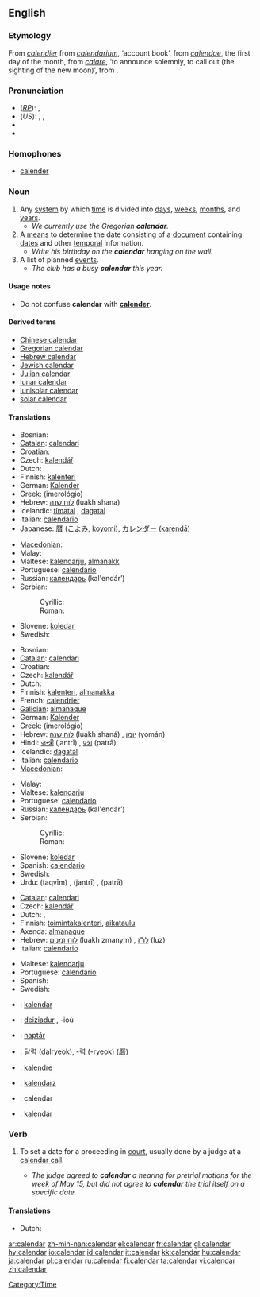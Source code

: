 {{wikipedia}}
{{Wikisource1911Enc|Calendar}}
==English==

===Etymology===
From {{OF.}} ''[[calendier]]'' from {{L.}} ''[[calendarium]]'', ‘account book’, from ''[[calendae]]'', the first day of the month, from ''[[calare]]'', ‘to announce solemnly, to call out (the sighting of the new moon)’, from {{proto|Indo-European|kel-}}.

===Pronunciation===
* (''[[RP]]''): {{IPA|/ˈkæləndə/}}, {{SAMPA|/"k{l@nd@/}}
* (''US''): {{AHD|kălʹəndər}}, {{IPA|/ˈkæləndɚ/}}, {{SAMPA|/"k{l@nd@`/}}
* {{Audio|en-us-calendar.ogg|Audio (US)}}
* {{rhymes|əndə(r)}}

===Homophones===
*[[calender]]

===Noun===
{{en-noun}}

# Any [[system]] by which [[time]] is divided into [[day]]s, [[week]]s, [[month]]s, and [[year]]s.
#* ''We currently use the Gregorian '''calendar'''.''
# A [[means]] to determine the date consisting of a [[document]] containing [[date]]s and other [[temporal]] information.
#* ''Write his birthday on the '''calendar''' hanging on the wall.''
# A list of planned [[event]]s.
#* ''The club has a busy '''calendar''' this year.''

====Usage notes====
*Do not confuse '''calendar''' with '''[[calender]]'''.

====Derived terms====
*[[Chinese calendar]]
*[[Gregorian calendar]]
*[[Hebrew calendar]]
*[[Jewish calendar]]
*[[Julian calendar]]
*[[lunar calendar]]
*[[lunisolar calendar]]
*[[solar calendar]]

====Translations====
{{trans-top|system by which time is divided}}
*Bosnian: {{t-|bs|kalendar|m|lang=Bosnian}}
*[[Catalan]]: [[calendari]] {{m}}
*Croatian: {{t-|hr|kalendar|m|lang=Croatian}}
*Czech: [[kalendář]] {{m}}
*Dutch: {{t-|nl|kalender|m|lang=Dutch}}
*Finnish: [[kalenteri]]
*German: [[Kalender]] {{m}}
*Greek: {{t|el|ημερολόγιο|n|}} (imerológio)
*Hebrew: [[לוח שנה]] (luakh shana) {{m}}
*Icelandic: [[tímatal]] {{n}}, [[dagatal]] {{n}}
*Italian: [[calendario]] {{m}}
*Japanese: [[暦]] ([[こよみ]], [[koyomi]]), [[カレンダー]] ([[karendā]])
{{trans-mid}}
*[[Macedonian]]: {{t-|ma|календар|m|lang=Macedonian}}
*Malay: {{t+|ms|kalendar|lang=Malay}}
*Maltese: [[kalendarju]], [[almanakk]]
*Portuguese: [[calendário]] {{m}}
*Russian: [[календарь]] (kal'endár’) {{m}}
*Serbian:
*:Cyrillic: {{t-|sr|календар|m|lang=Serbian}}
*:Roman: {{t-|sr|kalendar|m|lang=Serbian}}
*Slovene: [[koledar]] {{m}}
*Swedish: {{t-|sv|kalender|c|lang=Swedish}}
{{trans-bottom}}

{{trans-top|means to determine the date}}
*Bosnian: {{t-|bs|kalendar|m|lang=Bosnian}}
*[[Catalan]]: [[calendari]] {{m}}
*Croatian: {{t-|hr|kalendar|m|lang=Croatian}}
*Czech: [[kalendář]] {{m}}
*Dutch: {{t-|nl|kalender|m|lang=Dutch}}
*Finnish: [[kalenteri]], [[almanakka]] {{italbrac|archaic}}
*French: [[calendrier]] {{m}}
*[[Galician]]: [[almanaque]] {{m}}
*German: [[Kalender]] {{m}}
*Greek: {{t|el|ημερολόγιο|n|}} (imerológio)
*Hebrew: [[לוח שנה]] (luakh shaná) {{m}}, [[יומן]] (yomán) {{m}}
*Hindi: [[जन्त्री]] (jantrī) {{f}}, [[पत्रा]] (patrā) {{m}}
*Icelandic: [[dagatal]] {{n}}
*Italian: [[calendario]] {{m}}
*[[Macedonian]]: {{t-|ma|календар|m|lang=Macedonian}}
{{trans-mid}}
*Malay: {{t+|ms|kalendar|lang=Malay}}
*Maltese: [[kalendarju]]
*Portuguese: [[calendário]] {{m}}
*Russian: [[календарь]] (kal'endár’) {{m}}
*Serbian:
*:Cyrillic: {{t-|sr|календар|m|lang=Serbian}}
*:Roman: {{t-|sr|kalendar|m|lang=Serbian}}
*Slovene: [[koledar]] {{m}}
*Spanish: [[calendario]] {{m}}
*Swedish: {{t-|sv|kalender|c|lang=Swedish}}
*Urdu: {{URchar|[[تقویم]]}} (taqvīm) {{f}}, {{URchar|[[جنتری]]}} (jantrī) {{f}}, {{URchar|[[پترا]]}} (patrā) {{m}}
{{trans-bottom}}

{{trans-top|a list of planned events}}
*[[Catalan]]: [[calendari]] {{m}}
*Czech: [[kalendář]] {{m}}
*Dutch: {{t+|nl|agenda|m|lang=Dutch}}, {{t-|nl|schema|n|lang=Dutch}}
*Finnish: [[toimintakalenteri]], [[aikataulu]]
*Axenda: [[almanaque]] {{m}}
*Hebrew: [[לוח זמנים]] (luakh zmanym) {{m}}, [[לו"ז]] (luz) {{m}}
*Italian: [[calendario]] {{m}}
{{trans-mid}}
*Maltese: [[kalendarju]]
*Portuguese: [[calendário]] {{m}}
*Spanish: {{t-|es|agenda|lang=Spanish}}
*Swedish: {{t-|sv|agenda|c|lang=Swedish}}
{{trans-bottom}}

{{checktrans}}
{{trans-top|Translations to be checked}}
*{{ttbc|Albanian}}: [[kalendar]] {{m}}
*{{ttbc|Breton}}: [[deiziadur]] {{m}}, -ioù
*{{ttbc|Hungarian}}: [[naptár]]
*{{ttbc|Korean}}: [[달력]] (dalryeok), -[[력]] (-ryeok) ([[曆]])
*{{ttbc|Novial}}: [[kalendre]]
*{{ttbc|Polish}}: [[kalendarz]] {{m}}
*{{ttbc|Romanian}}: calendar {{n}}
*{{ttbc|Slovak}}: [[kalendár]] {{m}}
{{trans-bottom}}

===Verb===
{{en-verb}}

# {{law}} To set a date for a proceeding in [[court]], usually done by a judge at a [[calendar call]].
#* ''The judge agreed to '''calendar''' a hearing for pretrial motions for the week of May 15, but did not agree to '''calendar''' the trial itself on a specific date.''

====Translations====
{{trans-top|to set a date for a proceeding in court}}
*Dutch: {{t|nl|vastleggen}}
{{trans-mid}}
{{trans-bottom}}

[[Category:Time]]

[[ar:calendar]]
[[zh-min-nan:calendar]]
[[el:calendar]]
[[fr:calendar]]
[[gl:calendar]]
[[hy:calendar]]
[[io:calendar]]
[[id:calendar]]
[[it:calendar]]
[[kk:calendar]]
[[hu:calendar]]
[[ja:calendar]]
[[pl:calendar]]
[[ru:calendar]]
[[fi:calendar]]
[[ta:calendar]]
[[vi:calendar]]
[[zh:calendar]]